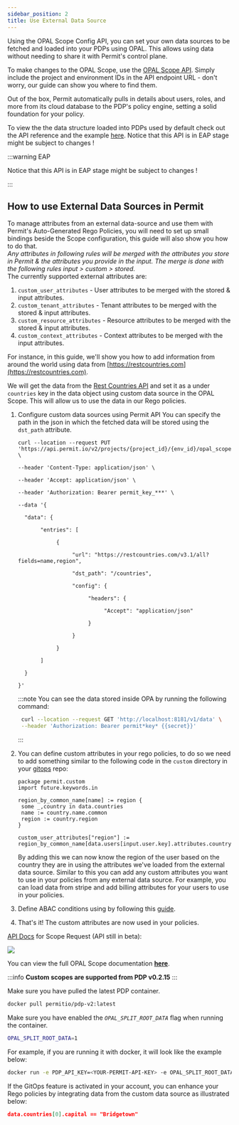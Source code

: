 ```yaml
---
sidebar_position: 2
title: Use External Data Source
---
```


<p className="intro-paragraph">Using the OPAL Scope Config API, you can set your own data sources to be fetched and loaded into your PDPs using OPAL.
This allows using data without needing to share it with Permit's control plane. </p>

To make changes to the OPAL Scope, use the
[OPAL Scope API](https://api.permit.io/v2/redoc#tag/Scope-Configurations). Simply include the
project and environment IDs in the API endpoint URL - don't worry, our guide can show you where to find them.

Out of the box, Permit automatically pulls in details about users, roles, and more from its cloud database to the PDP's policy engine, 
setting a solid foundation for your policy.<br />

To view the the data structure loaded into PDPs used by default check out the API reference and the example [here](https://api.permit.io/v2/redoc#tag/OPAL-Data-(-EAP-)).
Notice that this API is in EAP stage might be subject to changes !


:::warning EAP

Notice that this API is in EAP stage might be subject to changes !

:::


## How to use External Data Sources in Permit

To manage attributes from an external data-source and use them with Permit's Auto-Generated Rego Policies, you will need
to set up small bindings beside the Scope configuration, this guide will also show you how to do that.<br/>
*Any attributes in following rules will be merged with the attributes you store in Permit & the attributes you provide in the input.*
*The merge is done with the following rules input > custom > stored.*<br/>
The currently supported external attributes are:<br/>
1. `custom_user_attributes` - User attributes to be merged with the stored & input attributes.
2. `custom_tenant_attributes` - Tenant attributes to be merged with the stored & input attributes.
3. `custom_resource_attributes` - Resource attributes to be merged with the stored & input attributes.
4. `custom_context_attributes` - Context attributes to be merged with the input attributes.

For instance, in this guide, we'll show you how to add information from around the world using data
from [https://restcountries.com](https://restcountries.com).

We will get the data from the [Rest Countries API](https://restcountries.com) and set it as a
under `countries` key in the data object using custom data source in the OPAL Scope.
This will allow us to use the data in our Rego policies.

1. Configure custom data sources using Permit API
    You can specify the path in the json in which the fetched data will be stored using the `dst_path` attribute.

    ```
    curl --location --request PUT 'https://api.permit.io/v2/projects/{project_id}/{env_id}/opal_scope' \

    --header 'Content-Type: application/json' \

    --header 'Accept: application/json' \

    --header 'Authorization: Bearer permit_key_***' \

    --data '{

      "data": {

           "entries": [

                {

                     "url": "https://restcountries.com/v3.1/all?fields=name,region",

                     "dst_path": "/countries",

                     "config": {

                          "headers": {

                               "Accept": "application/json"

                          }

                     }

                }

           ]

      }

    }'
    ```

    :::note
    You can see the data stored inside OPA by running the following command:
    ```bash
     curl --location --request GET 'http://localhost:8181/v1/data' \
     --header 'Authorization: Bearer permit*key* {{secret}}'
    ```
    :::

2. You can define custom attributes in your rego policies,
    to do so we need to add something similar to the following code in the `custom` directory in your [gitops](/integrations/gitops/overview) repo:

    ```rego
    package permit.custom
    import future.keywords.in

    region_by_common_name[name] := region {
     some _,country in data.countries
     name := country.name.common
     region := country.region
    }

    custom_user_attributes["region"] := region_by_common_name[data.users[input.user.key].attributes.country]
    ```

    By adding this we can now know the region of the user based on the country they are in using the attributes we've loaded
    from the external data source.
    Similar to this you can add any custom attributes you want to use in your policies from any external data source.
    For example, you can load data from stripe and add billing attributes for your users to use in your policies.
3. Define ABAC conditions using by following this [guide](/how-to/build-policies/abac/building-abac-policy#define-a-user-set).
4. That's it! The custom attributes are now used in your policies.


[API Docs](https://api.permit.io/v2/redoc#tag/Scope-Configurations) for Scope Request (API still in beta):

![](/img/features/projects-and-env/scope-api.png)

You can view the full OPAL Scope documentation **[here](https://docs.opal.ac/getting-started/running-opal/run-opal-server/data-sources)**.

:::info
**Custom scopes are supported from PDP v0.2.15**
:::

Make sure you have pulled the latest PDP container.

```bash
docker pull permitio/pdp-v2:latest
```

Make sure you have enabled the _`OPAL_SPLIT_ROOT_DATA`_ flag when running the container.

```bash
OPAL_SPLIT_ROOT_DATA=1
```

For example, if you are running it with docker, it will look like the example below:

```bash
docker run -e PDP_API_KEY=<YOUR-PERMIT-API-KEY> -e OPAL_SPLIT_ROOT_DATA=1 permitio/pdp-v2:latest
```

If the GitOps feature is activated in your account, you can enhance your Rego policies by integrating data from the custom
data source as illustrated below:

```json
data.countries[0].capital == "Bridgetown"
```
